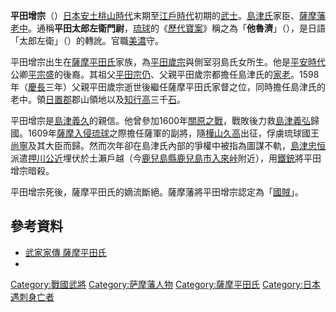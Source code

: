 {{japanese|japanese=平田 増宗|kana=ひらた ますむね|romaji=Hirata masumune}}
'''平田增宗'''（{{bd|？||1610年||catIdx=Hirata Masumune}}）[[日本|日本]][[安土桃山時代|安土桃山時代]]末期至[[江戶時代|江戶時代]]初期的[[武士|武士]]。[[島津氏|島津氏]]家臣、[[薩摩藩|薩摩藩]][[老中|老中]]。通稱'''平田太郎左衛門尉'''，[[琉球國|琉球]]的《[[歷代寶案|歷代寶案]]》稱之為「'''他魯濟'''」（{{ryu|r=他魯濟|shin=他魯済|kn=タルジェー|rm=Taruzee|f=h}}），是日語「太郎左衛」（{{jpn|j=太郎左衛|hg=たろうざえ|rm=Tarōzae}}）的轉訛。官職[[美濃國|美濃]]守。

平田增宗出生在[[薩摩平田氏|薩摩平田氏]]家族，為[[平田歲宗|平田歲宗]]與側室羽島氏女所生。他是[[平安時代|平安時代]]公卿[[平宗盛|平宗盛]]的後裔。其祖父[[平田宗仍|平田宗仍]]、父親平田歲宗都擔任島津氏的[[家老|家老]]。1598年（[[慶長|慶長]]三年）父親平田歲宗逝世後繼任薩摩平田氏家督之位，同時擔任島津氏的老中。領[[日置郡|日置郡]]郡山領地以及[[知行|知行]][[石高|高]]三千[[石_(容量單位)|石]]。

平田增宗是[[島津義久|島津義久]]的親信。他曾參加1600年[[關原之戰|關原之戰]]，戰敗後力救[[島津義弘|島津義弘]]歸國。1609年[[薩摩入侵琉球|薩摩入侵琉球]]之際擔任薩軍的副將，隨[[樺山久高|樺山久高]]出征，俘虜琉球國王[[尚寧|尚寧]]及其大臣而歸。然而次年卻在島津氏內部的爭權中被指為圖謀不軌，[[島津忠恒|島津忠恒]]派遣[[押川公近|押川公近]]埋伏於土瀨戶越（今[[鹿兒島縣|鹿兒島縣]][[鹿兒島市|鹿兒島市]][[入來峠|入來峠]]附近），用[[鐵銃|鐵銃]]將平田增宗暗殺。

平田增宗死後，薩摩平田氏的嫡流斷絕。薩摩藩將平田增宗認定為「[[國賊|國賊]]」。

==參考資料==
*[http://www2.harimaya.com/sengoku/html/s_hirata.html 武家家傳 薩摩平田氏] {{Wayback|url=http://www2.harimaya.com/sengoku/html/s_hirata.html |date=20120509193933 }}
*[https://web.archive.org/web/20120103161038/http://373news.com/_bunka/jikokushi/kiji.php?storyid=279 {{lang|ja|さつま人国誌 老中・平田増宗の悲劇}}]
{{Samurai-stub}}

{{DEFAULTSORT:Hirata Masumune}}
[[Category:戰國武將|Category:戰國武將]]
[[Category:萨摩藩人物|Category:萨摩藩人物]]
[[Category:薩摩平田氏|Category:薩摩平田氏]]
[[Category:日本遇刺身亡者|Category:日本遇刺身亡者]]